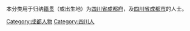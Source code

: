 {{Catnav|頁面分類|各種主題的頁面分類|依中国各省来作的分类|各地中国人|四川人}}
{{Catnav|頁面分類|人物|各國人物|中国人|各地中国人|四川人}}

本分类用于归纳[[籍贯|籍贯]]（或出生地）为[[四川省|四川省]][[成都府|成都府]]，及[[四川省|四川省]][[成都市|成都市]]的人士。

[[Category:成都人物|Category:成都人物]]
[[Category:四川人|Category:四川人]]